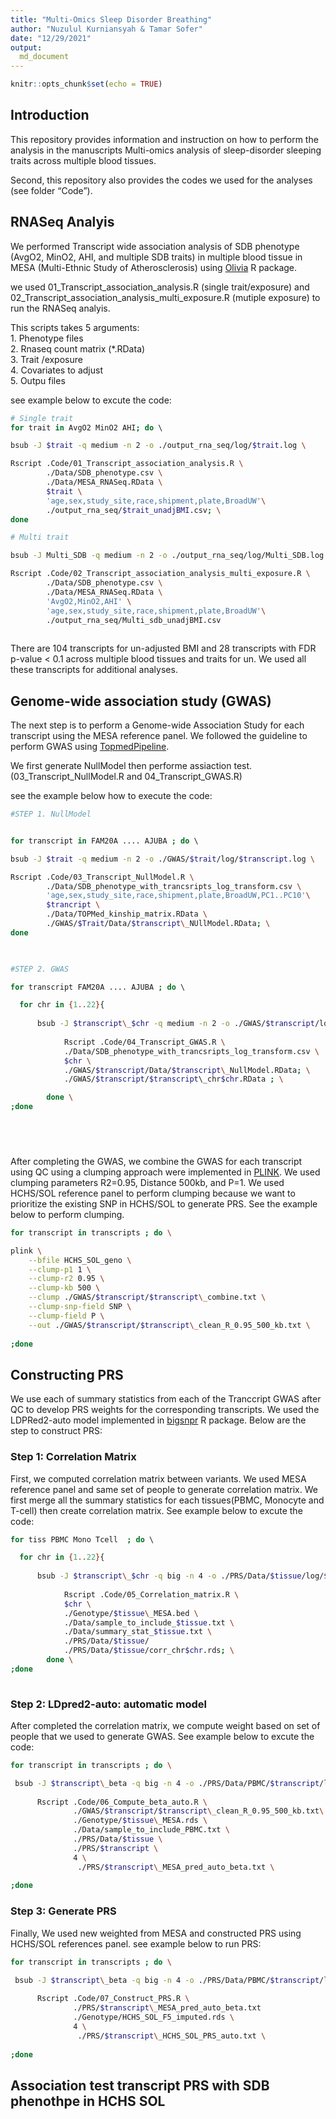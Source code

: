 ```yaml
---
title: "Multi-Omics Sleep Disorder Breathing"
author: "Nuzulul Kurniansyah & Tamar Sofer"
date: "12/29/2021"
output: 
  md_document
---
```



```r
knitr::opts_chunk$set(echo = TRUE)
```

## Introduction

This repository provides information and instruction on how to perform the analysis in the manuscripts Multi-omics analysis of sleep-disorder sleeping traits across multiple blood tissues.

Second, this repository also provides the codes we used for the analyses (see folder "Code"). 


## RNASeq Analyis

We performed Transcript wide association analysis of SDB phenotype (AvgO2, MinO2, AHI, and multiple SDB traits) in multiple blood tissue in MESA (Multi-Ethnic Study of Atherosclerosis) using [Olivia](https://github.com/nkurniansyah/Olivia "Olivia") R package.

we used 01_Transcript_association_analysis.R (single trait/exposure) and 02_Transcript_association_analysis_multi_exposure.R (mutiple exposure) to run the RNASeq analyis.

This scripts takes 5 arguments:\
1. Phenotype files \
2. Rnaseq count matrix (*.RData) \
3. Trait /exposure \
4. Covariates to adjust\
5. Outpu files \

see example below to excute the code:


```bash

# Single trait
for trait in AvgO2 MinO2 AHI; do \ 

bsub -J $trait -q medium -n 2 -o ./output_rna_seq/log/$trait.log \

Rscript .Code/01_Transcript_association_analysis.R \
        ./Data/SDB_phenotype.csv \
        ./Data/MESA_RNASeq.RData \
        $trait \
        'age,sex,study_site,race,shipment,plate,BroadUW'\
        ./output_rna_seq/$trait_unadjBMI.csv; \
done

# Multi trait

bsub -J Multi_SDB -q medium -n 2 -o ./output_rna_seq/log/Multi_SDB.log \

Rscript .Code/02_Transcript_association_analysis_multi_exposure.R \
        ./Data/SDB_phenotype.csv \
        ./Data/MESA_RNASeq.RData \
        'AvgO2,MinO2,AHI' \
        'age,sex,study_site,race,shipment,plate,BroadUW'\
        ./output_rna_seq/Multi_sdb_unadjBMI.csv
        

```

There are 104 transcripts for un-adjusted BMI and 28 transcripts with FDR p-value < 0.1  across multiple blood tissues and traits for un. We used all these transcripts for additional analyses. 

## Genome-wide association study (GWAS)


The next step is to perform a Genome-wide Association Study for each transcript using the MESA reference panel. We followed the guideline to perform GWAS using [TopmedPipeline](https://github.com/UW-GAC/analysis_pipeline "TopmedPipeline").

We first generate NullModel then performe assiaction test. (03_Transcript_NullModel.R and 04_Transcript_GWAS.R)

see the example below how to execute the code:


```bash

#STEP 1. NullModel


for transcript in FAM20A .... AJUBA ; do \ 

bsub -J $trait -q medium -n 2 -o ./GWAS/$trait/log/$transcript.log \

Rscript .Code/03_Transcript_NullModel.R \
        ./Data/SDB_phenotype_with_trancsripts_log_transform.csv \
        'age,sex,study_site,race,shipment,plate,BroadUW,PC1..PC10'\
        $trancript \
        ./Data/TOPMed_kinship_matrix.RData \
        ./GWAS/$Trait/Data/$transcript\_NUllModel.RData; \
done
        


#STEP 2. GWAS

for transcript FAM20A .... AJUBA ; do \ 

  for chr in {1..22}{
  
      bsub -J $transcript\_$chr -q medium -n 2 -o ./GWAS/$transcript/log/$transcript\_chr$chr.log \
  
            Rscript .Code/04_Transcript_GWAS.R \
            ./Data/SDB_phenotype_with_trancsripts_log_transform.csv \
            $chr \
            ./GWAS/$transcript/Data/$transcript\_NullModel.RData; \
            ./GWAS/$transcript/$transcript\_chr$chr.RData ; \

        done \
;done



        

```

After completing the GWAS, we combine the GWAS for each transcript using QC using a clumping approach were implemented in
[PLINK](https://www.cog-genomics.org/plink/2.0/ "PLINK"). We used clumping parameters R2=0.95, Distance 500kb, and P=1. We used HCHS/SOL reference panel to perform clumping because we want to prioritize the existing SNP in HCHS/SOL to generate PRS. See the example below to perform clumping.


```bash

for transcript in transcripts ; do \

plink \
    --bfile HCHS_SOL_geno \
    --clump-p1 1 \
    --clump-r2 0.95 \
    --clump-kb 500 \
    --clump ./GWAS/$transcript/$transcript\_combine.txt \
    --clump-snp-field SNP \
    --clump-field P \
    --out ./GWAS/$transcript/$transcript\_clean_R_0.95_500_kb.txt \
    
;done

```



## Constructing PRS

We use each of summary statistics from each of the Tranccript GWAS after QC to develop PRS weights for the corresponding transcripts. We used the LDPRed2-auto model implemented in [bigsnpr](https://privefl.github.io/bigsnpr/articles/LDpred2.html#computing-ldpred2-scores-genome-wide-1 "bigsnpr") R package. Below are the step to construct PRS:
 
### Step 1: Correlation Matrix

First, we computed correlation matrix between variants. We used MESA reference panel and same set of people to generate correlation matrix. We first merge all the summary statistics for each tissues(PBMC, Monocyte and T-cell) then create correlation matrix. See example below to excute the code:

```bash

for tiss PBMC Mono Tcell  ; do \ 

  for chr in {1..22}{
  
      bsub -J $transcript\_$chr -q big -n 4 -o ./PRS/Data/$tissue/log/$tissue\_corr_chr$chr.log \
  
            Rscript .Code/05_Correlation_matrix.R \
            $chr \
            ./Genotype/$tissue\_MESA.bed \
            ./Data/sample_to_include_$tissue.txt \
            ./Data/summary_stat_$tissue.txt \
            ./PRS/Data/$tissue/
            ./PRS/Data/$tissue/corr_chr$chr.rds; \
        done \
;done
  

```

### Step 2: LDpred2-auto: automatic model

After completed the correlation matrix, we compute weight based on set of people that we used to generate GWAS. See example below to excute the code:

```bash
for transcript in transcripts ; do \

 bsub -J $transcript\_beta -q big -n 4 -o ./PRS/Data/PBMC/$transcript/log/$transcript\_beta.log \
  
      Rscript .Code/06_Compute_beta_auto.R \
              ./GWAS/$transcript/$transcript\_clean_R_0.95_500_kb.txt\
              ./Genotype/$tissue\_MESA.rds \
              ./Data/sample_to_include_PBMC.txt \
              ./PRS/Data/$tissue \
              ./PRS/$transcript \
              4 \
               ./PRS/$transcript\_MESA_pred_auto_beta.txt \
    
;done
```



### Step 3: Generate PRS 

Finally, We used new weighted from MESA and  constructed PRS using HCHS/SOL references panel. see example below to run PRS:

```bash
for transcript in transcripts ; do \

 bsub -J $transcript\_beta -q big -n 4 -o ./PRS/Data/PBMC/$transcript/log/$transcript\_PRS.log \
  
      Rscript .Code/07_Construct_PRS.R \
              ./PRS/$transcript\_MESA_pred_auto_beta.txt 
              ./Genotype/HCHS_SOL_F5_imputed.rds \
              4 \
               ./PRS/$transcript\_HCHS_SOL_PRS_auto.txt \
    
;done
```


## Association test transcript PRS with SDB phenothpe in HCHS SOL

